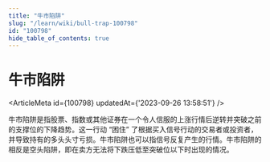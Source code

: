 ```yaml
---
title: "牛市陷阱"
slug: "/learn/wiki/bull-trap-100798"
id: "100798"
hide_table_of_contents: true
---
```



# 牛市陷阱

<ArticleMeta id={100798} updatedAt={'2023-09-26 13:58:51'} />
<div className='border-solid border-b border-t-0 my-4 border-[var(--ifm-color-gray-300)]' />

牛市陷阱是指股票、指数或其他证券在一个令人信服的上涨行情后逆转并突破之前的支撑位的下降趋势。这一行动 “困住” 了根据买入信号行动的交易者或投资者，并导致持有的多头头寸亏损。牛市陷阱也可以指信号反复产生的行情。牛市陷阱的相反是空头陷阱，即在卖方无法将下跌压低至突破位以下时出现的情况。
